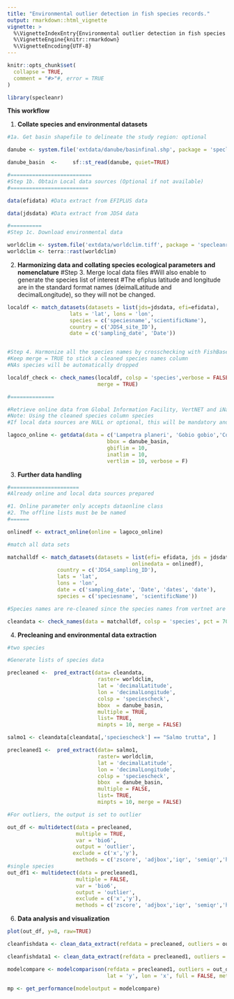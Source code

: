 ```yaml
---
title: "Environmental outlier detection in fish species records."
output: rmarkdown::html_vignette
vignette: >
  %\VignetteIndexEntry{Environmental outlier detection in fish species records.}
  %\VignetteEngine{knitr::rmarkdown}
  %\VignetteEncoding{UTF-8}
---
```


```r
knitr::opts_chunk$set(
  collapse = TRUE,
  comment = "#>"#, error = TRUE
)
```

```r

library(specleanr)

```
**This workflow** 

1. **Collate species and environmental datasets**

```r

#1a. Get basin shapefile to delineate the study region: optional

danube <- system.file('extdata/danube/basinfinal.shp', package = 'specleanr')

danube_basin  <-     sf::st_read(danube, quiet=TRUE)

#==========================
#Step 1b. Obtain Local data sources (Optional if not available)
#=========================

data(efidata) #Data extract from EFIPLUS data

data(jdsdata) #Data extract from JDS4 data 

#==========
#Step 1c. Download environmental data

worldclim <- system.file('extdata/worldclim.tiff', package = 'specleanr')
worldclim <- terra::rast(worldclim)

```


2. **Harmonizing data and collating species ecological parameters and nomenclature**
#Step 3. Merge local data files 
#Will also enable to generate the species list of interest
#The efiplus latitude and longitude are in the standard format names (deimalLatitude and decimalLongitude), so they will not be changed.

```r

localdf <- match_datasets(datasets = list(jds=jdsdata, efi=efidata),
                    lats = 'lat', lons = 'lon', 
                    species = c('speciesname','scientificName'),
                    country = c('JDS4_site_ID'),
                    date = c('sampling_date', 'Date'))


#Step 4. Harmonize all the species names by crosschecking with FishBase
#Keep merge = TRUE to stick a cleaned species names column
#NAs species will be automatically dropped

localdf_check <- check_names(localdf, colsp = 'species',verbose = FALSE, pct = 90, 
                             merge = TRUE)

#==============

#Retrieve online data from Global Information Facility, VertNET and iNaturalist
#Note: Using the cleaned species column species
#If local data sources are NULL or optional, this will be mandatory and vice versa

lagoco_online <- getdata(data = c('Lampetra planeri', 'Gobio gobio','Cottus gobio'), 
                                bbox = danube_basin,
                                gbiflim = 10, 
                                inatlim = 10, 
                                vertlim = 10, verbose = F)

```

3. **Further data handling**

```r

#======================
#Already online and local data sources prepared

#1. Online parameter only accepts dataonline class
#2. The offline lists must be be named
#======

onlinedf <- extract_online(online = lagoco_online)

#match all data sets

matchalldf <- match_datasets(datasets = list(efi= efidata, jds = jdsdata, 
                                        onlinedata = onlinedf),
                country = c('JDS4_sampling_ID'),
                lats = 'lat',
                lons = 'lon',
                date = c('sampling_date', 'Date', 'dates', 'date'),
                species = c('speciesname', 'scientificName'))

#Species names are re-cleaned since the species names from vertnet are changed.

cleandata <- check_names(data = matchalldf, colsp = 'species', pct = 70, merge = TRUE)

```

4. **Precleaning and environmental data extraction**

```r

#two species

#Generate lists of species data

precleaned <-  pred_extract(data= cleandata, 
                             raster= worldclim, 
                             lat = 'decimalLatitude',
                             lon = 'decimalLongitude',
                             colsp = 'speciescheck',
                             bbox  = danube_basin,  
                             multiple = TRUE, 
                             list= TRUE, 
                             minpts = 10, merge = FALSE)

salmo1 <- cleandata[cleandata[,'speciescheck'] == "Salmo trutta", ]

precleaned1 <-  pred_extract(data= salmo1, 
                             raster= worldclim, 
                             lat = 'decimalLatitude',
                             lon = 'decimalLongitude',
                             colsp = 'speciescheck',
                             bbox  = danube_basin,  
                             multiple = FALSE, 
                             list= TRUE, 
                             minpts = 10, merge = FALSE)

```




```r

#For outliers, the output is set to outlier

out_df <- multidetect(data = precleaned,
                      multiple = TRUE,
                      var = 'bio6',
                      output = 'outlier',
                     exclude = c('x','y'),
                      methods = c('zscore', 'adjbox','iqr', 'semiqr','hampel','kmeans'))
#single species
out_df1 <- multidetect(data = precleaned1,
                      multiple = FALSE,
                      var = 'bio6',
                      output = 'outlier',
                      exclude = c('x','y'),
                      methods = c('zscore', 'adjbox','iqr', 'semiqr','hampel','kmeans'))

```


6. **Data analysis and visualization**

```r

plot(out_df, y=8, raw=TRUE)

```

```r

cleanfishdata <- clean_data_extract(refdata = precleaned, outliers = out_df, threshold = 0.6)

cleanfishdata1 <- clean_data_extract(refdata = precleaned1, outliers = out_df1, threshold = 0.6)

```

```r

modelcompare <- modelcomparison(refdata = precleaned1, outliers = out_df1, raster = worldclim, 
                                lat = 'y', lon = 'x', full = FALSE, metrics = 'dep')

mp <- get_performance(modeloutput = modelcompare)

```

